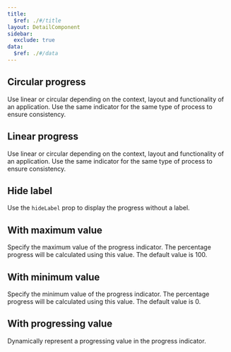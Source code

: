 ```yaml
---
title:
  $ref: ./#/title
layout: DetailComponent
sidebar:
  exclude: true
data:
  $ref: ./#/data
---
```


<LivePreviewControls>

<LivePreview componentName="progress" exampleName="Circular" displayName="Circular progress">

## Circular progress

Use linear or circular depending on the context, layout and functionality of an application. Use the same indicator for the same type of process to ensure consistency.

</LivePreview>

<LivePreview componentName="progress" exampleName="Linear" displayName="Linear progress">

## Linear progress

Use linear or circular depending on the context, layout and functionality of an application. Use the same indicator for the same type of process to ensure consistency.

</LivePreview>
  
<LivePreview componentName="progress" exampleName="HiddenLabel" displayName="Hide label">

## Hide label

Use the `hideLabel` prop to display the progress without a label.

</LivePreview>
  
<LivePreview componentName="progress" exampleName="WithMaxVal" displayName="With maximum value">

## With maximum value

Specify the maximum value of the progress indicator. The percentage progress will be calculated using this value. The default value is 100.

</LivePreview>  
  
<LivePreview componentName="progress" exampleName="WithMinVal" displayName="With minimum value">

## With minimum value

Specify the minimum value of the progress indicator. The percentage progress will be calculated using this value. The default value is 0.

</LivePreview>

<LivePreview componentName="progress" exampleName="WithProgVal" displayName="With progressing value">

## With progressing value

Dynamically represent a progressing value in the progress indicator.

</LivePreview>

</LivePreviewControls>

